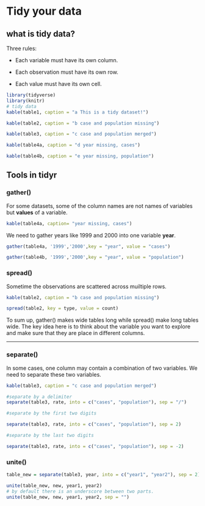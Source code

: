# Tidy your data

## what is tidy data?

Three rules:

* Each variable must have its own column.

* Each observation must have its own row.

* Each value must have its own cell.

```r
library(tidyverse)
library(knitr)
# tidy data
kable(table1, caption = "a This is a tidy dataset!")

kable(table2, caption = "b case and population missing")

kable(table3, caption = "c case and population merged")

kable(table4a, caption = "d year missing, cases")

kable(table4b, caption = "e year missing, population")
```

## Tools in tidyr 

### gather()

For some datasets, some of the column names are not names of variables but **values** of a variable.

```r
kable(table4a, caption= "year missing, cases")

```
We need to gather years like 1999 and 2000 into one variable **year**.
```r

gather(table4a, '1999','2000',key = "year", value = "cases")

gather(table4b, '1999','2000',key = "year", value = "population")

```


### spread()
Sometime the observations are scattered across muiltiple rows.

```r
kable(table2, caption = "b case and population missing")

spread(table2, key = type, value = count)
```
To sum up, gather() makes wide tables long while spread() make long tables wide. The key idea here is to think about the variable you want to explore and make sure that they are place in different columns.

***


### separate()

In some cases, one column may contain a combination of two variables. We need to separate these two variables.
```r
kable(table3, caption = "c case and population merged")

#separate by a delimiter
separate(table3, rate, into = c("cases", "population"), sep = "/")

#separate by the first two digits

separate(table3, rate, into = c("cases", "population"), sep = 2)

#separate by the last two digits

separate(table3, rate, into = c("cases", "population"), sep = -2)

```

### unite()

```r
table_new = separate(table3, year, into = c("year1", "year2"), sep = 2)

unite(table_new, new, year1, year2)
# by default there is an underscore between two parts.
unite(table_new, new, year1, year2, sep = "")
```












